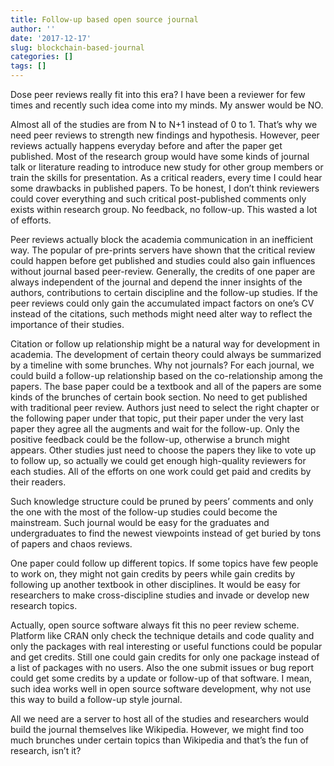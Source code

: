 ```yaml
---
title: Follow-up based open source journal
author: ''
date: '2017-12-17'
slug: blockchain-based-journal
categories: []
tags: []
---
```


Dose peer reviews really fit into this era? I have been a reviewer for few times and recently such idea come into my minds. My answer would be NO.

Almost all of the studies are from N to N+1 instead of 0 to 1. That's why we need peer reviews to strength new findings and hypothesis. However, peer reviews actually happens everyday before and after the paper get published. Most of the research group would have some kinds of journal talk or literature reading to introduce new study for other group members or train the skills for presentation. As a critical readers, every time I could hear some drawbacks in published papers. To be honest, I don't think reviewers could cover everything and such critical post-published comments only exists within research group. No feedback, no follow-up. This wasted a lot of efforts.

Peer reviews actually block the academia communication in an inefficient way. The popular of pre-prints servers have shown that the critical review could happen before get published and studies could also gain influences without journal based peer-review. Generally, the credits of one paper are always independent of the journal and depend the inner insights of the authors, contributions to certain discipline and the follow-up studies. If the peer reviews could only gain the accumulated impact factors on one's CV instead of the citations, such methods might need alter way to reflect the importance of their studies.

Citation or follow up relationship might be a natural way for development in academia. The development of certain theory could always be summarized by a timeline with some brunches. Why not journals? For each journal, we could build a follow-up relationship based on the co-relationship among the papers. The base paper could be a textbook and all of the papers are some kinds of the brunches of certain book section. No need to get published with traditional peer review. Authors just need to select the right chapter or the following paper under that topic, put their paper under the very last paper they agree all the augments and wait for the follow-up. Only the positive feedback could be the follow-up, otherwise a brunch might appears. Other studies just need to choose the papers they like to vote up to follow up, so actually we could get enough high-quality reviewers for each studies. All of the efforts on one work could get paid and credits by their readers.

Such knowledge structure could be pruned by peers' comments and only the one with the most of the follow-up studies could become the mainstream. Such journal would be easy for the graduates and undergraduates to find the newest viewpoints instead of get buried by tons of papers and chaos reviews.

One paper could follow up different topics. If some topics have few people to work on, they might not gain credits by peers while gain credits by following up another textbook in other disciplines. It would be easy for researchers to make cross-discipline studies and invade or develop new research topics.

Actually, open source software always fit this no peer review scheme. Platform like CRAN only check the technique details and code quality and only the packages with real interesting or useful functions could be popular and get credits. Still one could gain credits for only one package instead of a list of packages with no users. Also the one submit issues or bug report could get some credits by a update or follow-up of that software. I mean, such idea works well in open source software development, why not use this way to build a follow-up style journal.

All we need are a server to host all of the studies and researchers would build the journal themselves like Wikipedia. However, we might find too much brunches under certain topics than Wikipedia and that's the fun of research, isn't it?
